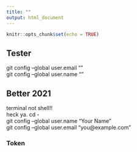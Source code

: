 ```yaml
---
title: ""
output: html_document
---
```


```r
knitr::opts_chunk$set(echo = TRUE)
```

## Tester

git config --global user.email ""  
git config --global user.name ""



## Better 2021
terminal not shell!!  
heck ya.
cd -  
git config --global user.name "Your Name"  
git config --global user.email "you@example.com"  

### Token

